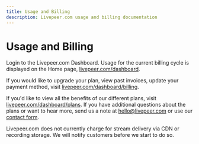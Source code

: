 ```yaml
---
title: Usage and Billing
description: Livepeer.com usage and billing documentation
---
```


# Usage and Billing

Login to the Livepeer.com Dashboard. Usage for the current billing cycle is
displayed on the Home page,
[livepeer.com/dashboard](https://livepeer.com//dashboard).

If you would like to upgrade your plan, view past invoices, update your payment
method, visit
[livepeer.com/dashboard/billing](https://livepeer.com/dashboard/billing).

If you'd like to view all the benefits of our different plans, visit
[livepeer.com/dashboard/plans](https://livepeer.com/pricing). If you
have additional questions about the plans or want to hear more, send us a note
at hello@livepeer.com or use our [contact form](https://livepeer.com/contact).

Livepeer.com does not currently charge for stream delivery via CDN or recording
storage. We will notify customers before we start to do so.
